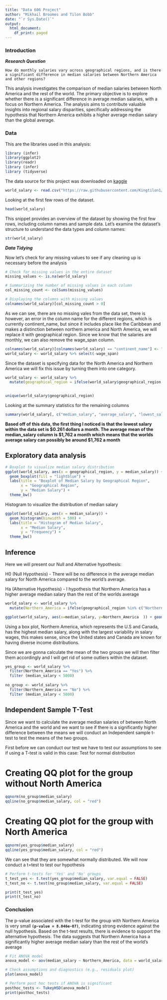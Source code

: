 ---
title: "Data 606 Project"
author: "Mikhail Broomes and Tilon Bobb"
date: "`r Sys.Date()`"
output:
  html_document:
    df_print: paged
---
### Introduction

***Research Question***

`How do monthly salaries vary across geographical regions, and is there a significant difference in median salaries between Northern America and other regions?`

This analysis investigates the comparison of median salaries between North America and the rest of the world. The primary objective is to explore whether there is a significant difference in average median salaries, with a focus on Northern America. The analysis aims to contribute valuable insights into regional salary disparities, specifically addressing the hypothesis that Northern America exhibits a higher average median salary than the global average.

### Data

This are the libraries used in this analysis: 

```{r setup}


library (infer)
library(ggplot2)
library(readr)
library (infer)
library (tidyverse)
```


The data source for this project was downloaded on [kaggle](https://www.kaggle.com/datasets/zedataweaver/global-salary-data)

```{r cars}
world_salary <- read.csv("https://raw.githubusercontent.com/Kingtilon1/try/main/salary_data.csv")
```

Looking at the first few rows of the dataset.  

```{r pressure}
head(world_salary)
```

This snippet provides an overview of the dataset by showing the first few rows, including column names and sample data. Let's examine the dataset's structure to understand the data types and column names:
```{r}
str(world_salary)
```

***Data Tidying***

Now let's check for any missing values to see if any cleaning up is necessary before the analysis
```{r}
# Check for missing values in the entire dataset
missing_values <- is.na(world_salary)

# Summarizing the number of missing values in each column
col_missing_count <- colSums(missing_values)

# Displaying the columns with missing values
colnames(world_salary)[col_missing_count > 0]
```
As we can see, there are no missing vales from the data set, there is however, an error in the column name for the different regions, which is currently continent_name, but since it includes place like the Caribbean and makes a distinction between northern america and North America, we will replace it with geographical region. Since we know that the salaries are monthly, we can also remove the wage_span column.

```{r}
colnames(world_salary)[colnames(world_salary) == "continent_name"] <- "geographical_region"
world_salary <- world_salary %>% select(-wage_span)
```

Since the dataset is specifying data for the North America and Northern America we will fix this issue by turning them into one category.

```{r}
world_salary <- world_salary %>%
  mutate(geographical_region = ifelse(world_salary$geographical_region == "North America", "Northern America", world_salary$geographical_region))

  
unique(world_salary$geographical_region)
```



Looking at the summary statistics for the remaining columns 

```{r}
summary(world_salary[, c("median_salary", "average_salary", "lowest_salary", "highest_salary")])
```
**Based off of this data, the first thing I noticed is that the lowest salary within the data set is $0.261 dollars a month. The average mean of the median_salary column is $1,762 a month which means that the worlds average salary can possibly be around $1,762 a month**

## Exploratory data analysis


```{r}
# Boxplot to visualize median salary distribution
ggplot(world_salary, aes(x = geographical_region, y = median_salary)) +
  geom_boxplot(fill = "lightblue") +
  labs(title = "Boxplot of Median Salary by Geographical Region",
       x = "Geographical Region",
       y = "Median Salary") +
  theme_bw()
```
Histogram to visualize the distribution of median salary

```{r}
ggplot(world_salary, aes(x = median_salary)) +
  geom_histogram(binwidth = 500) +
  labs(title = "Histogram of Median Salary",
       x = "Median Salary",
       y = "Frequency") +
  theme_bw()
```



## Inference 

Here we will present our Null and Alternative hypothesis:

H0 (Null Hypothesis) - There will be no difference in the average median salary for North America compared to the world's average. 

Ha (Alternative Hypothesis) - I hypothesis that Northern America has a higher average median salary than the rest of the worlds average



```{r}
world_salary <- world_salary %>%
  mutate(Northern_America = ifelse(geographical_region %in% c("Northern America","North America","Central America"), "Yes", "No"))
```


```{r }
ggplot(world_salary, aes(x=median_salary, y=Northern_America  )) + geom_boxplot() + theme_bw()
```


Using a box plot, Northern America, which represents the U.S and Canada, has the highest median salary, along with the largest variability in salary wages, this makes sense, since the United states and Canada are known for having diverse income distributions.


Since we are gonna calculate the mean of the two groups we will then filter them accordingly and I will get rid of some outliers within the dataset. 


```{r}

yes_group <- world_salary %>% 
  filter(Northern_America == "Yes") %>% 
  filter (median_salary < 5000)
  
no_group <- world_salary %>% 
  filter(Northern_America == "No") %>% 
  filter (median_salary < 5000)
```

## Independent Sample T-Test 

Since we want to calculate the average median salaries of between North America and the world and we want to see if there is a significantly higher difference between the means we will conduct an Independent sample t-test to test the means of the two groups.

First before we can conduct our test we have to test our assumptions to see if using a T-test is valid in this case:
Test for normal distribution 


# Creating QQ plot for the group without North America
```{r}
qqnorm(no_group$median_salary)
qqline(no_group$median_salary, col = "red")

```


# Creating QQ plot for the group with North America
```{r}

qqnorm(yes_group$median_salary)
qqline(yes_group$median_salary, col = "red")


```

We can see that they are somewhat normally distributed. We will now conduct a t=test to test our hypothesis  

```{r}
# Perform t-tests for 'Yes' and 'No' groups
t_test_yes <- t.test(yes_group$median_salary, var.equal = FALSE)
t_test_no <- t.test(no_group$median_salary, var.equal = FALSE)

print(t_test_yes)
print(t_test_no)
```
### Conclusion

The p-value associated with the t-test for the group with Northern America is very small **`(p-value = 8.046e-07)`**, indicating strong evidence against the null hypothesis. Based on the t-test results, there is evidence to support the alternative hypothesis. The data suggests that Northern America has a significantly higher average median salary than the rest of the world's average

```{r}
# Fit ANOVA model
anova_model <- aov(median_salary ~ Northern_America, data = world_salary)

# Check assumptions and diagnostics (e.g., residuals plot)
plot(anova_model)

# Perform post hoc tests if ANOVA is significant
posthoc_tests <- TukeyHSD(anova_model)
print(posthoc_tests)

```

